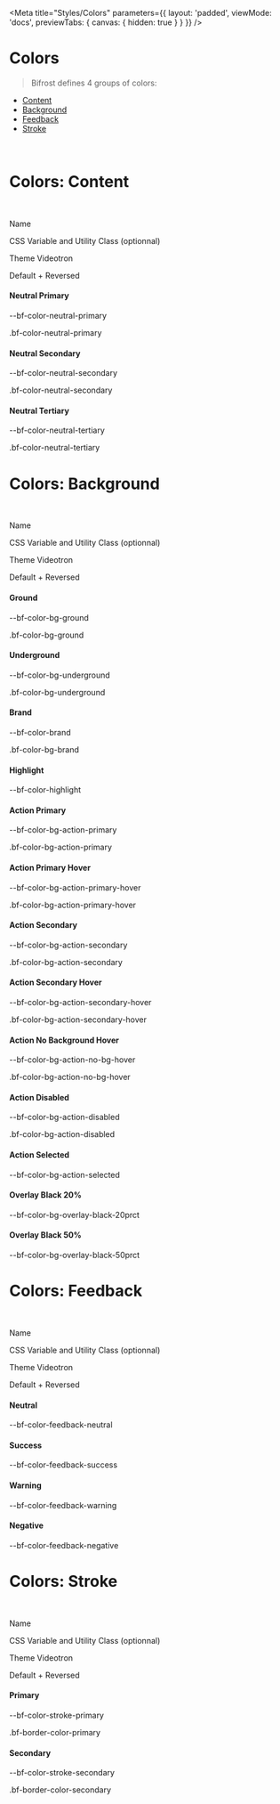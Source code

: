 

<Meta
    title="Styles/Colors"
    parameters={{
        layout: 'padded',
        viewMode: 'docs',
        previewTabs: { canvas: { hidden: true } }
    }}
/>

# Colors

> Bifrost defines 4 groups of colors:
 - [Content](#colors-content)
 - [Background](#colors-background)
 - [Feedback](#colors-feedback)
 - [Stroke](#colors-stroke)

<br/>

# Colors: Content

<br/>

<div class='d-flex align-items-center gap-4 w-100 border-bottom pb-2 mb-4'>
    <div class='w-75 d-flex align-items-center gap-4'>
        <p class='bf-text font-weight-bold m-0' style={{ width: '14rem' }}>Name</p>
        <p class='bf-text small m-0'>CSS Variable and Utility Class (optionnal)</p>
    </div>
    <div class='w-25 d-flex flex-column'>
        <p class='bf-text font-weight-bold m-0'>Theme Videotron</p>
        <p class='bf-text small m-0'>Default + Reversed</p>
    </div>
</div>

<div class='d-flex align-items-center gap-4'>
    <div class='w-75 d-flex align-items-baseline gap-4'>
        <h4 style={{ width: '14rem' }}>Neutral Primary</h4>
        <div>
            <p class='bf-text small m-0'>--bf-color-neutral-primary</p>
            <p class='bf-text small m-0'>.bf-color-neutral-primary</p>
        </div>
    </div>
    <div class='w-25 d-flex align-items-center'>
        <div class='pr-7 pb-7' style={{ backgroundColor: 'var(--bf-color-neutral-primary)' }}></div>
        <div class='pr-7 pb-7 reversed' style={{ backgroundColor: 'var(--bf-color-neutral-primary)' }}></div>
    </div>
</div>

<div class='d-flex align-items-center gap-4'>
    <div class='w-75 d-flex align-items-baseline gap-4'>
        <h4 style={{ width: '14rem' }}>Neutral Secondary</h4>
        <div>
            <p class='bf-text small m-0'>--bf-color-neutral-secondary</p>
            <p class='bf-text small m-0'>.bf-color-neutral-secondary</p>
        </div>
    </div>
    <div class='w-25 d-flex align-items-center'>
        <div class='pr-7 pb-7' style={{ backgroundColor: 'var(--bf-color-neutral-secondary)' }}></div>
        <div class='pr-7 pb-7 reversed' style={{ backgroundColor: 'var(--bf-color-neutral-secondary)' }}></div>
    </div>
</div>

<div class='d-flex align-items-center gap-4'>
    <div class='w-75 d-flex align-items-baseline gap-4'>
        <h4 style={{ width: '14rem' }}>Neutral Tertiary</h4>
        <div>
            <p class='bf-text small m-0'>--bf-color-neutral-tertiary</p>
            <p class='bf-text small m-0'>.bf-color-neutral-tertiary</p>
        </div>
    </div>
    <div class='w-25 d-flex align-items-center'>
        <div class='pr-7 pb-7' style={{ backgroundColor: 'var(--bf-color-neutral-tertiary)' }}></div>
        <div class='pr-7 pb-7 reversed' style={{ backgroundColor: 'var(--bf-color-neutral-tertiary)' }}></div>
    </div>
</div>


# Colors: Background

<br/>

<div class='d-flex align-items-center gap-4 w-100 border-bottom pb-2 mb-4'>
    <div class='w-75 d-flex align-items-center gap-4'>
        <p class='bf-text font-weight-bold m-0' style={{ width: '14rem' }}>Name</p>
        <p class='bf-text small m-0'>CSS Variable and Utility Class (optionnal)</p>
    </div>
    <div class='w-25 d-flex flex-column'>
        <p class='bf-text font-weight-bold m-0'>Theme Videotron</p>
        <p class='bf-text small m-0'>Default + Reversed</p>
    </div>
</div>


<div class='d-flex align-items-center gap-4'>
    <div class='w-75 d-flex align-items-baseline gap-4'>
        <h4 style={{ width: '14rem' }}>Ground</h4>
        <div>
            <p class='bf-text small m-0'>--bf-color-bg-ground</p>
            <p class='bf-text small m-0'>.bf-color-bg-ground</p>
        </div>
    </div>
    <div class='w-25 d-flex align-items-center'>
        <div class='pr-7 pb-7 bf-color-bg-ground'></div>
        <div class='pr-7 pb-7 reversed bf-color-bg-ground'></div>
    </div>
</div>

<div class='d-flex align-items-center gap-4'>
    <div class='w-75 d-flex align-items-baseline gap-4'>
        <h4 style={{ width: '14rem' }}>Underground</h4>
        <div>
            <p class='bf-text small m-0'>--bf-color-bg-underground</p>
            <p class='bf-text small m-0'>.bf-color-bg-underground</p>
        </div>
    </div>
    <div class='w-25 d-flex align-items-center'>
        <div class='pr-7 pb-7 bf-color-bg-underground'></div>
        <div class='pr-7 pb-7 reversed bf-color-bg-underground'></div>
    </div>
</div>

<div class='d-flex align-items-center gap-4'>
    <div class='w-75 d-flex align-items-baseline gap-4'>
        <h4 style={{ width: '14rem' }}>Brand</h4>
        <div>
            <p class='bf-text small m-0'>--bf-color-brand</p>
            <p class='bf-text small m-0'>.bf-color-bg-brand</p>
        </div>
    </div>
    <div class='w-25 d-flex align-items-center'>
        <div class='pr-7 pb-7 bf-color-bg-brand'></div>
        <div class='pr-7 pb-7 reversed bf-color-bg-brand'></div>
    </div>
</div>

<div class='d-flex align-items-center gap-4'>
    <div class='w-75 d-flex align-items-baseline gap-4'>
        <h4 style={{ width: '14rem' }}>Highlight</h4>
        <div>
            <p class='bf-text small m-0'>--bf-color-highlight</p>
        </div>
    </div>
    <div class='w-25 d-flex align-items-center'>
        <div class='pr-7 pb-7' style={{ backgroundColor: 'var(--bf-color-highlight)' }}></div>
        <div class='pr-7 pb-7 reversed' style={{ backgroundColor: 'var(--bf-color-highlight)' }}></div>
    </div>
</div>

<div class='d-flex align-items-center gap-4'>
    <div class='w-75 d-flex align-items-baseline gap-4'>
        <h4 style={{ width: '14rem' }}>Action Primary</h4>
        <div>
            <p class='bf-text small m-0'>--bf-color-bg-action-primary</p>
            <p class='bf-text small m-0'>.bf-color-bg-action-primary</p>
        </div>
    </div>
    <div class='w-25 d-flex align-items-center'>
        <div class='pr-7 pb-7 bf-color-bg-action-primary'></div>
        <div class='pr-7 pb-7 reversed bf-color-bg-action-primary'></div>
    </div>
</div>

<div class='d-flex align-items-center gap-4'>
    <div class='w-75 d-flex align-items-baseline gap-4'>
        <h4 style={{ width: '14rem' }}>Action Primary Hover</h4>
        <div>
            <p class='bf-text small m-0'>--bf-color-bg-action-primary-hover</p>
            <p class='bf-text small m-0'>.bf-color-bg-action-primary-hover</p>
        </div>
    </div>
    <div class='w-25 d-flex align-items-center'>
        <div class='pr-7 pb-7 bf-color-bg-action-primary-hover'></div>
        <div class='pr-7 pb-7 reversed bf-color-bg-action-primary-hover'></div>
    </div>
</div>

<div class='d-flex align-items-center gap-4'>
    <div class='w-75 d-flex align-items-baseline gap-4'>
        <h4 style={{ width: '14rem' }}>Action Secondary</h4>
        <div>
            <p class='bf-text small m-0'>--bf-color-bg-action-secondary</p>
            <p class='bf-text small m-0'>.bf-color-bg-action-secondary</p>
        </div>
    </div>
    <div class='w-25 d-flex align-items-center'>
        <div class='pr-7 pb-7 bf-color-bg-action-secondary'></div>
        <div class='pr-7 pb-7 reversed bf-color-bg-action-secondary'></div>
    </div>
</div>

<div class='d-flex align-items-center gap-4'>
    <div class='w-75 d-flex align-items-baseline gap-4'>
        <h4 style={{ width: '14rem' }}>Action Secondary Hover</h4>
        <div>
            <p class='bf-text small m-0'>--bf-color-bg-action-secondary-hover</p>
            <p class='bf-text small m-0'>.bf-color-bg-action-secondary-hover</p>
        </div>
    </div>
    <div class='w-25 d-flex align-items-center'>
        <div class='pr-7 pb-7 bf-color-bg-action-secondary-hover'></div>
        <div class='pr-7 pb-7 reversed bf-color-bg-action-secondary-hover'></div>
    </div>
</div>

<div class='d-flex align-items-center gap-4'>
    <div class='w-75 d-flex align-items-baseline gap-4'>
        <h4 style={{ width: '14rem' }}>Action No Background Hover</h4>
        <div>
            <p class='bf-text small m-0'>--bf-color-bg-action-no-bg-hover</p>
            <p class='bf-text small m-0'>.bf-color-bg-action-no-bg-hover</p>
        </div>
    </div>
    <div class='w-25 d-flex align-items-center'>
        <div class='pr-7 pb-7 bf-color-bg-action-no-bg-hover'></div>
        <div class='pr-7 pb-7 reversed bf-color-bg-action-no-bg-hover'></div>
    </div>
</div>

<div class='d-flex align-items-center gap-4'>
    <div class='w-75 d-flex align-items-baseline gap-4'>
        <h4 style={{ width: '14rem' }}>Action Disabled</h4>
        <div>
            <p class='bf-text small m-0'>--bf-color-bg-action-disabled</p>
            <p class='bf-text small m-0'>.bf-color-bg-action-disabled</p>
        </div>
    </div>
    <div class='w-25 d-flex align-items-center'>
        <div class='pr-7 pb-7 bf-color-bg-action-disabled'></div>
        <div class='pr-7 pb-7 reversed bf-color-bg-action-disabled'></div>
    </div>
</div>

<div class='d-flex align-items-center gap-4'>
    <div class='w-75 d-flex align-items-baseline gap-4'>
        <h4 style={{ width: '14rem' }}>Action Selected</h4>
        <div>
            <p class='bf-text small m-0'>--bf-color-bg-action-selected</p>
        </div>
    </div>
    <div class='w-25 d-flex align-items-center'>
        <div class='pr-7 pb-7' style={{ backgroundColor: 'var(--bf-color-bg-action-selected)' }}></div>
        <div class='pr-7 pb-7 reversed' style={{ backgroundColor: 'var(--bf-color-bg-action-selected)' }}></div>
    </div>
</div>

<div class='d-flex align-items-center gap-4'>
    <div class='w-75 d-flex align-items-baseline gap-4'>
        <h4 style={{ width: '14rem' }}>Overlay Black 20%</h4>
        <div>
            <p class='bf-text small m-0'>--bf-color-bg-overlay-black-20prct</p>
        </div>
    </div>
    <div class='w-25 d-flex align-items-center'>
        <div class='pr-7 pb-7' style={{ backgroundColor: 'var(--bf-color-bg-overlay-black-20prct)' }}></div>
        <div class='pr-7 pb-7 reversed' style={{ backgroundColor: 'var(--bf-color-bg-overlay-black-20prct)' }}></div>
    </div>
</div>

<div class='d-flex align-items-center gap-4'>
    <div class='w-75 d-flex align-items-baseline gap-4'>
        <h4 style={{ width: '14rem' }}>Overlay Black 50%</h4>
        <div>
            <p class='bf-text small m-0'>--bf-color-bg-overlay-black-50prct</p>
        </div>
    </div>
    <div class='w-25 d-flex align-items-center'>
        <div class='pr-7 pb-7' style={{ backgroundColor: 'var(--bf-color-bg-overlay-black-50prct)' }}></div>
        <div class='pr-7 pb-7 reversed' style={{ backgroundColor: 'var(--bf-color-bg-overlay-black-50prct)' }}></div>
    </div>
</div>



# Colors: Feedback

<br/>

<div class='d-flex align-items-center gap-4 w-100 border-bottom pb-2 mb-4'>
    <div class='w-75 d-flex align-items-center gap-4'>
        <p class='bf-text font-weight-bold m-0' style={{ width: '14rem' }}>Name</p>
        <p class='bf-text small m-0'>CSS Variable and Utility Class (optionnal)</p>
    </div>
    <div class='w-25 d-flex flex-column'>
        <p class='bf-text font-weight-bold m-0'>Theme Videotron</p>
        <p class='bf-text small m-0'>Default + Reversed</p>
    </div>
</div>


<div class='d-flex align-items-center gap-4'>
    <div class='w-75 d-flex align-items-baseline gap-4'>
        <h4 style={{ width: '14rem' }}>Neutral</h4>
        <div>
            <p class='bf-text small m-0'>--bf-color-feedback-neutral</p>
        </div>
    </div>
    <div class='w-25 d-flex align-items-center'>
        <div class='pr-7 pb-7' style={{ backgroundColor: 'var(--bf-color-feedback-neutral)' }}></div>
        <div class='pr-7 pb-7 reversed' style={{ backgroundColor: 'var(--bf-color-feedback-neutral)' }}></div>
    </div>
</div>

<div class='d-flex align-items-center gap-4'>
    <div class='w-75 d-flex align-items-baseline gap-4'>
        <h4 style={{ width: '14rem' }}>Success</h4>
        <div>
            <p class='bf-text small m-0'>--bf-color-feedback-success</p>
        </div>
    </div>
    <div class='w-25 d-flex align-items-center'>
        <div class='pr-7 pb-7' style={{ backgroundColor: 'var(--bf-color-feedback-success)' }}></div>
        <div class='pr-7 pb-7 reversed' style={{ backgroundColor: 'var(--bf-color-feedback-success)' }}></div>
    </div>
</div>

<div class='d-flex align-items-center gap-4'>
    <div class='w-75 d-flex align-items-baseline gap-4'>
        <h4 style={{ width: '14rem' }}>Warning</h4>
        <div>
            <p class='bf-text small m-0'>--bf-color-feedback-warning</p>
        </div>
    </div>
    <div class='w-25 d-flex align-items-center'>
        <div class='pr-7 pb-7' style={{ backgroundColor: 'var(--bf-color-feedback-warning)' }}></div>
        <div class='pr-7 pb-7 reversed' style={{ backgroundColor: 'var(--bf-color-feedback-warning)' }}></div>
    </div>
</div>

<div class='d-flex align-items-center gap-4'>
    <div class='w-75 d-flex align-items-baseline gap-4'>
        <h4 style={{ width: '14rem' }}>Negative</h4>
        <div>
            <p class='bf-text small m-0'>--bf-color-feedback-negative</p>
        </div>
    </div>
    <div class='w-25 d-flex align-items-center'>
        <div class='pr-7 pb-7' style={{ backgroundColor: 'var(--bf-color-feedback-negative)' }}></div>
        <div class='pr-7 pb-7 reversed' style={{ backgroundColor: 'var(--bf-color-feedback-negative)' }}></div>
    </div>
</div>


# Colors: Stroke

<br/>

<div class='d-flex align-items-center gap-4 w-100 border-bottom pb-2 mb-4'>
    <div class='w-75 d-flex align-items-center gap-4'>
        <p class='bf-text font-weight-bold m-0' style={{ width: '14rem' }}>Name</p>
        <p class='bf-text small m-0'>CSS Variable and Utility Class (optionnal)</p>
    </div>
    <div class='w-25 d-flex flex-column'>
        <p class='bf-text font-weight-bold m-0'>Theme Videotron</p>
        <p class='bf-text small m-0'>Default + Reversed</p>
    </div>
</div>


<div class='d-flex align-items-center gap-4'>
    <div class='w-75 d-flex align-items-baseline gap-4'>
        <h4 style={{ width: '14rem' }}>Primary</h4>
        <div>
            <p class='bf-text small m-0'>--bf-color-stroke-primary</p>
            <p class='bf-text small m-0'>.bf-border-color-primary</p>
        </div>
    </div>
    <div class='w-25 d-flex align-items-center'>
        <div class='pr-7 pb-7' style={{ backgroundColor: 'var(--bf-color-stroke-primary)' }}></div>
        <div class='pr-7 pb-7 reversed' style={{ backgroundColor: 'var(--bf-color-stroke-primary)' }}></div>
    </div>
</div>

<div class='d-flex align-items-center gap-4'>
    <div class='w-75 d-flex align-items-baseline gap-4'>
        <h4 style={{ width: '14rem' }}>Secondary</h4>
        <div>
            <p class='bf-text small m-0'>--bf-color-stroke-secondary</p>
            <p class='bf-text small m-0'>.bf-border-color-secondary</p>
        </div>
    </div>
    <div class='w-25 d-flex align-items-center'>
        <div class='pr-7 pb-7' style={{ backgroundColor: 'var(--bf-color-stroke-secondary)' }}></div>
        <div class='pr-7 pb-7 reversed' style={{ backgroundColor: 'var(--bf-color-stroke-secondary)' }}></div>
    </div>
</div>

